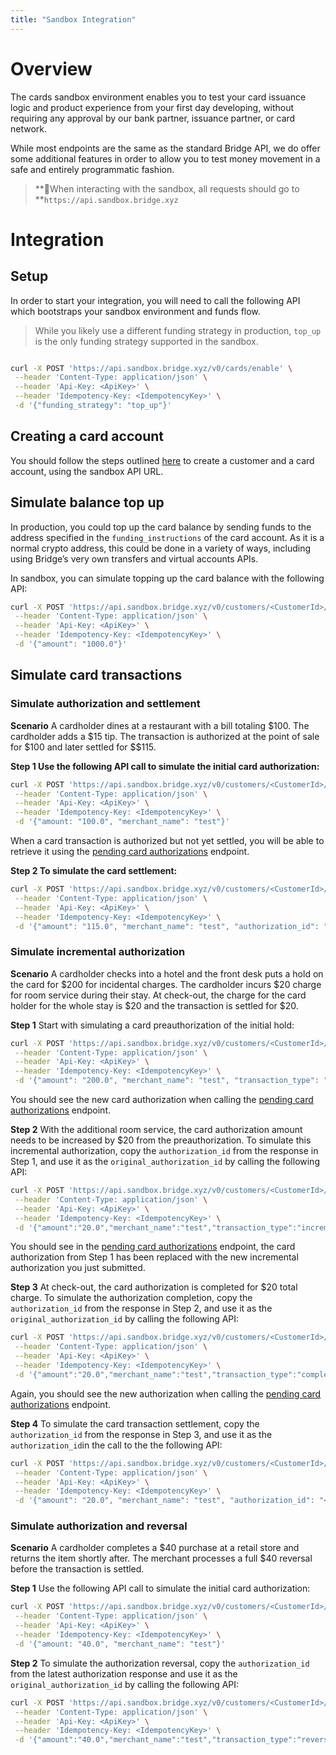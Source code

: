 ```yaml
---
title: "Sandbox Integration"
---
```


# **Overview**

The cards sandbox environment enables you to test your card issuance logic and product experience from your first day developing, without requiring any approval by our bank partner, issuance partner, or card network.

While most endpoints are the same as the standard Bridge API, we do offer some additional features in order to allow you to test money movement in a safe and entirely programmatic fashion.

> **📘When interacting with the sandbox, all requests should go to   **`https://api.sandbox.bridge.xyz`

# **Integration**

## **Setup**

In order to start your integration, you will need to call the following API which bootstraps your sandbox environment and funds flow.

> While you likely use a different funding strategy in production, `top_up` is the only funding strategy supported in the sandbox.

```bash

curl -X POST 'https://api.sandbox.bridge.xyz/v0/cards/enable' \
 --header 'Content-Type: application/json' \
 --header 'Api-Key: <ApiKey>' \
 --header 'Idempotency-Key: <IdempotencyKey>' \
 -d '{"funding_strategy": "top_up"}'
```

## **Creating a card account**

You should follow the steps outlined [<u>here</u>](/cards/guide) to create a customer and a card account, using the sandbox API URL.

## **Simulate balance top up**

In production, you could top up the card balance by sending funds to the address specified in the `funding_instructions` of the card account. As it is a normal crypto address, this could be done in a variety of ways, including using Bridge’s very own transfers and virtual accounts APIs.

In sandbox, you can simulate topping up the card balance with the following API:

```bash
curl -X POST 'https://api.sandbox.bridge.xyz/v0/customers/<CustomerId>/card_accounts/<CardAccountId>/simulate_balance_top_up' \
 --header 'Content-Type: application/json' \
 --header 'Api-Key: <ApiKey>' \
 --header 'Idempotency-Key: <IdempotencyKey>' \
 -d '{"amount": "1000.0"}'
```

## **Simulate card transactions**

### **Simulate authorization and settlement**

**Scenario** A cardholder dines at a restaurant with a bill totaling \$100. The cardholder adds a \$15 tip. The transaction is authorized at the point of sale for \$100 and later settled for \$\$115.

**Step 1 Use the following API call to simulate the initial card authorization:**

```bash
curl -X POST 'https://api.sandbox.bridge.xyz/v0/customers/<CustomerId>/card_accounts/<CardAccountId>/simulate_authorization' \
 --header 'Content-Type: application/json' \
 --header 'Api-Key: <ApiKey>' \
 --header 'Idempotency-Key: <IdempotencyKey>' \
 -d '{"amount: "100.0", "merchant_name": "test"}'
```

When a card transaction is authorized but not yet settled, you will be able to retrieve it using the [<u>pending card authorizations</u>](https://apidocs.bridge.xyz/reference/get_customers-customerid-card-accounts-cardaccountid-authorizations) endpoint.

**Step 2 To simulate the card settlement:**

```bash
curl -X POST 'https://api.sandbox.bridge.xyz/v0/customers/<CustomerId>/card_accounts/<CardAccountId>/simulate_authorization' \
 --header 'Content-Type: application/json' \
 --header 'Api-Key: <ApiKey>' \
 --header 'Idempotency-Key: <IdempotencyKey>' \
 -d '{"amount": "115.0", "merchant_name": "test", "authorization_id": "<CardAuthoriztionIdFromStep1>"}'
```

### **Simulate incremental authorization**

**Scenario** A cardholder checks into a hotel and the front desk puts a hold on the card for \$200 for incidental charges. The cardholder incurs \$20 charge for room service during their stay. At check-out, the charge for the card holder for the whole stay is \$20 and the transaction is settled for \$20.

**Step 1** Start with simulating a card preauthorization of the initial hold:

```bash
curl -X POST 'https://api.sandbox.bridge.xyz/v0/customers/<CustomerId>/card_accounts/<CardAccountId>/simulate_incremental_authorization' \
 --header 'Content-Type: application/json' \
 --header 'Api-Key: <ApiKey>' \
 --header 'Idempotency-Key: <IdempotencyKey>' \
 -d '{"amount": "200.0", "merchant_name": "test", "transaction_type": "preauthorization"}'
```

You should see the new card authorization when calling the [<u>pending card authorizations</u>](https://apidocs.bridge.xyz/reference/get_customers-customerid-card-accounts-cardaccountid-authorizations) endpoint.

**Step 2** With the additional room service, the card authorization amount needs to be increased by \$20 from the preauthorization. To simulate this incremental authorization, copy the `authorization_id` from the response in Step 1, and use it as the `original_authorization_id` by calling the following API:

```bash
curl -X POST 'https://api.sandbox.bridge.xyz/v0/customers/<CustomerId>/card_accounts/<CardAccountId>/simulate_incremental_authorization' \
 --header 'Content-Type: application/json' \
 --header 'Api-Key: <ApiKey>' \
 --header 'Idempotency-Key: <IdempotencyKey>' \
 -d '{"amount":"20.0","merchant_name":"test","transaction_type":"incremental_preauthorization","original_authorization_id":"<CardAuthorizationIdFromStep1>"}'
```

You should see in the [<u>pending card authorizations</u>](https://apidocs.bridge.xyz/reference/get_customers-customerid-card-accounts-cardaccountid-authorizations) endpoint, the card authorization from Step 1 has been replaced with the new incremental authorization you just submitted.

**Step 3** At check-out, the card authorization is completed for \$20 total charge. To simulate the authorization completion, copy the `authorization_id` from the response in Step 2, and use it as the `original_authorization_id` by calling the following API:

```bash
curl -X POST 'https://api.sandbox.bridge.xyz/v0/customers/<CustomerId>/card_accounts/<CardAccountId>/simulate_incremental_authorization' \
 --header 'Content-Type: application/json' \
 --header 'Api-Key: <ApiKey>' \
 --header 'Idempotency-Key: <IdempotencyKey>' \
 -d '{"amount":"20.0","merchant_name":"test","transaction_type":"completion","original_authorization_id":"<CardAuthorizationIdFromStep2>"}'
```

Again, you should see the new authorization when calling the [<u>pending card authorizations</u>](https://apidocs.bridge.xyz/reference/get_customers-customerid-card-accounts-cardaccountid-authorizations) endpoint.

**Step 4** To simulate the card transaction settlement, copy the `authorization_id` from the response in Step 3, and use it as the `authorization_id`in the call to the the following API:

```bash
curl -X POST 'https://api.sandbox.bridge.xyz/v0/customers/<CustomerId>/card_accounts/<CardAccountId>/simulate_authorization' \
 --header 'Content-Type: application/json' \
 --header 'Api-Key: <ApiKey>' \
 --header 'Idempotency-Key: <IdempotencyKey>' \
 -d '{"amount": "20.0", "merchant_name": "test", "authorization_id": "<CardAuthoriztionIdFromStep3>"}'
```

### **Simulate authorization and reversal**

**Scenario** A cardholder completes a \$40 purchase at a retail store and returns the item shortly after. The merchant processes a full \$40 reversal before the transaction is settled.

**Step 1** Use the following API call to simulate the initial card authorization:

```bash
curl -X POST 'https://api.sandbox.bridge.xyz/v0/customers/<CustomerId>/card_accounts/<CardAccountId>/simulate_authorization' \
 --header 'Content-Type: application/json' \
 --header 'Api-Key: <ApiKey>' \
 --header 'Idempotency-Key: <IdempotencyKey>' \
 -d '{"amount: "40.0", "merchant_name": "test"}'
```

**Step 2** To simulate the authorization reversal, copy the `authorization_id` from the latest authorization response and use it as the `original_authorization_id` by calling the following API:

```bash
curl -X POST 'https://api.sandbox.bridge.xyz/v0/customers/<CustomerId>/card_accounts/<CardAccountId>/simulate_incremental_authorization' \
 --header 'Content-Type: application/json' \
 --header 'Api-Key: <ApiKey>' \
 --header 'Idempotency-Key: <IdempotencyKey>' \
 -d '{"amount":"40.0","merchant_name":"test","transaction_type":"reversal","original_authorization_id":"<CardAuthorizationIdFromStep1>"}'
```